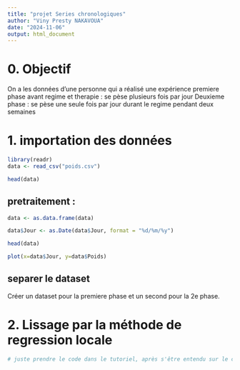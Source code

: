 ```yaml
---
title: "projet Series chronologiques"
author: "Viny Presty NAKAVOUA"
date: "2024-11-06"
output: html_document
---
```



# 0. Objectif
On a les données d'une personne qui a réalisé une expérience
premiere phase avant regime et therapie : se pèse plusieurs fois par jour 
Deuxieme phase : se pèse une seule fois par jour durant le regime pendant deux semaines


# 1. importation des données

```r
library(readr)
data <- read_csv("poids.csv")
```


```r
head(data)
```


## pretraitement :

```r
data <- as.data.frame(data)
```

```r
data$Jour <- as.Date(data$Jour, format = "%d/%m/%y")
```

```r
head(data)
```


```r
plot(x=data$Jour, y=data$Poids)
```



## separer le dataset

Créer un dataset pour la premiere phase et un second pour la 2e phase.


# 2. Lissage par la méthode de regression locale

```r
# juste prendre le code dans le tutoriel, après s'être entendu sur le choix de la variable à confronter avec le poids : soit le jour ou l'heure ?
```










